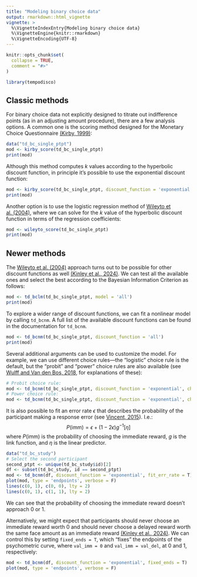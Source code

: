 ```yaml
---
title: "Modeling binary choice data"
output: rmarkdown::html_vignette
vignette: >
  %\VignetteIndexEntry{Modeling binary choice data}
  %\VignetteEngine{knitr::rmarkdown}
  %\VignetteEncoding{UTF-8}
---
```


```r
knitr::opts_chunk$set(
  collapse = TRUE,
  comment = "#>"
)
```

```r
library(tempodisco)
```

## Classic methods

For binary choice data not explicitly designed to titrate out indifference points (as in an adjusting amount procedure), there are a few analysis options. A common one is the scoring method designed for the Monetary Choice Questionnaire [(Kirby, 1999)](https://doi.org/10.1037//0096-3445.128.1.78):

```r
data("td_bc_single_ptpt")
mod <- kirby_score(td_bc_single_ptpt)
print(mod)
```

Although this method computes $k$ values according to the hyperbolic discount function, in principle it's possible to use the exponential discount function:

```r
mod <- kirby_score(td_bc_single_ptpt, discount_function = 'exponential')
print(mod)
```

Another option is to use the logistic regression method of [Wileyto et al. (2004)](https://doi.org/10.3758/BF03195548), where we can solve for the $k$ value of the hyperbolic discount function in terms of the regression coefficients:

```r
mod <- wileyto_score(td_bc_single_ptpt)
print(mod)
```

## Newer methods

The [Wileyto et al. (2004)](https://doi.org/10.3758/BF03195548) approach turns out to be possible for other discount functions as well [(Kinley et al., 2024)](https://doi.org/10.31234/osf.io/y2fdh). We can test all the available ones and select the best according to the Bayesian Information Criterion as follows:

```r
mod <- td_bclm(td_bc_single_ptpt, model = 'all')
print(mod)
```

To explore a wider range of discount functions, we can fit a nonlinear model by calling `td_bcnm`. A full list of the available discount functions can be found in the documentation for `td_bcnm`.

```r
mod <- td_bcnm(td_bc_single_ptpt, discount_function = 'all')
print(mod)
```

Several additional arguments can be used to customize the model. For example, we can use different choice rules---the "logistic" choice rule is the default, but the "probit" and "power" choice rules are also available (see [Wulff and Van den Bos, 2018](https://doi.org/10.1177/0956797616664342), for explanations of these):

```r
# Probit choice rule:
mod <- td_bcnm(td_bc_single_ptpt, discount_function = 'exponential', choice_rule = 'probit')
# Power choice rule:
mod <- td_bcnm(td_bc_single_ptpt, discount_function = 'exponential', choice_rule = 'power')
```

It is also possible to fit an error rate $\epsilon$ that describes the probability of the participant making a response error (see [Vincent, 2015](https://doi.org/10.3758/s13428-015-0672-2)). I.e.:
$$P(\text{imm}) = \epsilon + (1 - 2\epsilon) g^{-1}[\eta]$$
where $P(\text{imm})$ is the probability of choosing the immediate reward, $g$ is the link function, and $\eta$ is the linear predictor.

```r
data("td_bc_study")
# Select the second participant
second_ptpt <- unique(td_bc_study$id)[2]
df <- subset(td_bc_study, id == second_ptpt)
mod <- td_bcnm(df, discount_function = 'exponential', fit_err_rate = T)
plot(mod, type = 'endpoints', verbose = F)
lines(c(0, 1), c(0, 0), lty = 2)
lines(c(0, 1), c(1, 1), lty = 2)
```

We can see that the probability of choosing the immediate reward doesn't approach 0 or 1.

Alternatively, we might expect that participants should never choose an immediate reward worth 0 and should never choose a delayed reward worth the same face amount as an immediate reward [(Kinley et al., 2024)](https://doi.org/10.31234/osf.io/y2fdh). We can control this by setting `fixed_ends = T`, which "fixes" the endpoints of the psychometric curve, where `val_imm = 0` and `val_imm = val_del`, at 0 and 1, respectively:

```r
mod <- td_bcnm(df, discount_function = 'exponential', fixed_ends = T)
plot(mod, type = 'endpoints', verbose = F)
```
